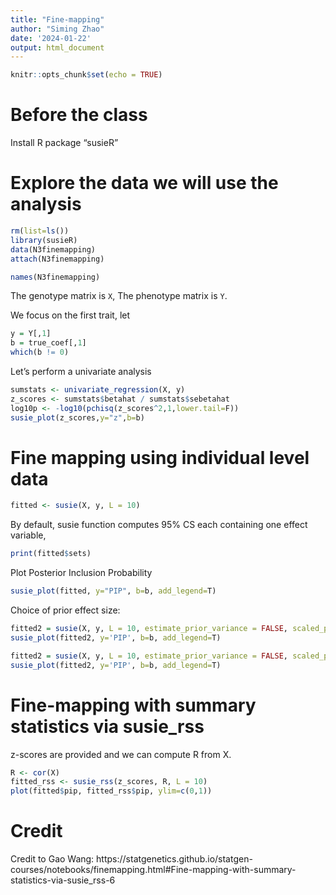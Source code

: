 ```yaml
---
title: "Fine-mapping"
author: "Siming Zhao"
date: '2024-01-22'
output: html_document
---
```


```r
knitr::opts_chunk$set(echo = TRUE)
```

# Before the class

Install R package "susieR"

# Explore the data we will use the analysis
```r
rm(list=ls())
library(susieR)
data(N3finemapping)
attach(N3finemapping)
```

```r
names(N3finemapping)
```
The genotype matrix is `X`, The phenotype matrix is `Y`.  

We focus on the first trait, let

```r
y = Y[,1]
b = true_coef[,1]
which(b != 0)
```

Let's perform a univariate analysis

```r
sumstats <- univariate_regression(X, y)
z_scores <- sumstats$betahat / sumstats$sebetahat
log10p <- -log10(pchisq(z_scores^2,1,lower.tail=F))
susie_plot(z_scores,y="z",b=b)
```

# Fine mapping using individual level data

```r
fitted <- susie(X, y, L = 10)
```

By default, susie function computes 95% CS each containing one effect variable,
```r
print(fitted$sets)
```

Plot Posterior Inclusion Probability
```r
susie_plot(fitted, y="PIP", b=b, add_legend=T)
```

Choice of prior effect size: 

```r
fitted2 = susie(X, y, L = 10, estimate_prior_variance = FALSE, scaled_prior_variance = 0.2)
susie_plot(fitted2, y='PIP', b=b, add_legend=T)
```

```r
fitted2 = susie(X, y, L = 10, estimate_prior_variance = FALSE, scaled_prior_variance = 0.001)
susie_plot(fitted2, y='PIP', b=b, add_legend=T)
```

# Fine-mapping with summary statistics via susie_rss

z-scores are provided and we can compute R from X.

```r
R <- cor(X)
fitted_rss <- susie_rss(z_scores, R, L = 10)
plot(fitted$pip, fitted_rss$pip, ylim=c(0,1))
```

# Credit 

Credit to Gao Wang: https://statgenetics.github.io/statgen-courses/notebooks/finemapping.html#Fine-mapping-with-summary-statistics-via-susie_rss-6
